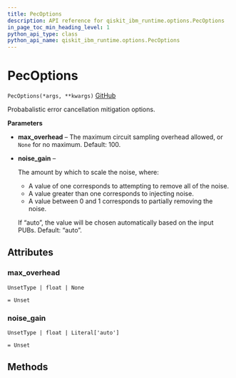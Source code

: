```yaml
---
title: PecOptions
description: API reference for qiskit_ibm_runtime.options.PecOptions
in_page_toc_min_heading_level: 1
python_api_type: class
python_api_name: qiskit_ibm_runtime.options.PecOptions
---
```


# PecOptions

<span id="qiskit_ibm_runtime.options.PecOptions" />

`PecOptions(*args, **kwargs)` [GitHub](https://github.com/Qiskit/qiskit-ibm-runtime/tree/main/qiskit_ibm_runtime/options/pec_options.py#L20-L41 "view source code")

Probabalistic error cancellation mitigation options.

**Parameters**

*   **max\_overhead** – The maximum circuit sampling overhead allowed, or `None` for no maximum. Default: 100.

*   **noise\_gain** –

    The amount by which to scale the noise, where:

    *   A value of one corresponds to attempting to remove all of the noise.
    *   A value greater than one corresponds to injecting noise.
    *   A value between 0 and 1 corresponds to partially removing the noise.

    If “auto”, the value will be chosen automatically based on the input PUBs. Default: “auto”.

## Attributes

<span id="qiskit_ibm_runtime.options.PecOptions.max_overhead" />

### max\_overhead

`UnsetType | float | None`

`= Unset`

<span id="qiskit_ibm_runtime.options.PecOptions.noise_gain" />

### noise\_gain

`UnsetType | float | Literal['auto']`

`= Unset`

## Methods

